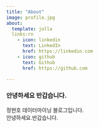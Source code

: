 ```yaml
---
title: "About"
image: profile.jpg
about:
  template: jolla
  links:rn
    - icon: linkedin
      text: LinkedIn
      href: https://linkedin.com
    - icon: github
      text: Github
      href: https://github.com

---
```


### 안녕하세요 반갑습니다.

정현호 데이터마이닝 블로그입니다.  
안녕하세요.반갑습니다.


